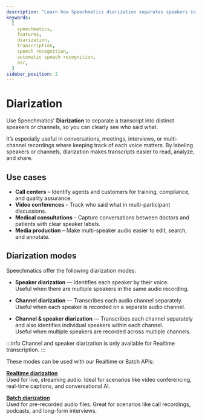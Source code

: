 ```yaml
---
description: "Learn how Speechmatics diarization separates speakers in audio"
keywords:
  [
    speechmatics,
    features,
    diarization,
    transcription,
    speech recognition,
    automatic speech recognition,
    asr,
  ]
sidebar_position: 2
---
```



# Diarization

Use Speechmatics' **Diarization** to separate a transcript into distinct speakers or channels, so you can clearly see who said what.  

It’s especially useful in conversations, meetings, interviews, or multi-channel recordings where keeping track of each voice matters. By labeling speakers or channels, diarization makes transcripts easier to read, analyze, and share.

## Use cases

- **Call centers** – Identify agents and customers for training, compliance, and quality assurance.  
- **Video conferences** – Track who said what in multi-participant discussions.  
- **Medical consultations** – Capture conversations between doctors and patients with clear speaker labels.  
- **Media production** – Make multi-speaker audio easier to edit, search, and annotate.

## Diarization modes

Speechmatics offer the following diarization modes:

- **Speaker diarization** — Identifies each speaker by their voice.  
  Useful when there are multiple speakers in the same audio recording.  

- **Channel diarization** — Transcribes each audio channel separately.  
  Useful when each speaker is recorded on a separate audio channel.  

- **Channel & speaker diarization** — Transcribes each channel separately and also identifies individual speakers within each channel.  
  Useful when multiple speakers are recorded across multiple channels. 

:::info
Channel and speaker diarization is only available for Realtime transcription.
:::

These modes can be used with our Realtime or Batch APIs:

**[Realtime diarization](../realtime/realtime_diarization.mdx)**<br/>
  Used for live, streaming audio. Ideal for scenarios like video conferencing, real-time captions, and conversational AI.

**[Batch diarization](../batch/batch_diarization.mdx)**<br/>
  Used for pre-recorded audio files. Great for scenarios like call recordings, podcasts, and long-form interviews.  
